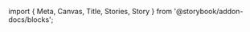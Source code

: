 ﻿import { Meta, Canvas, Title, Stories, Story } from '@storybook/addon-docs/blocks';

<Meta of={CardStories} />
<Title />

<Canvas of={CardStories.Default} sourceState={"none"} withToolbar={true} layout={"centered"}/>

Card components are a collection of 'div' and text components that are styled
to rapidly build cards.

```fsharp
let notifications = [|
    let makeNotif title desc = {| title = title; description = desc |}
    makeNotif "Your call has been confirmed" "1 hour ago"
    makeNotif "You have a new message!" "1 hour ago"
    makeNotif "Your subscription is expiring soon!" "2 hours ago"
|]
Card(class' = "w-[380px]") {
    CardHeader() {
        CardTitle() { "Notifications" }
        CardDescription() { "You have 3 unread messages." }
    }
    CardContent(class' = "grid gap-4") {
        div(class' = "flex items-center space-x-4 rounded-md border p-4") {
            Bell(class' = "size-6")
            div(class' = "flex-1 space-y-1") {
                p(class' = "text-sm font-medium leading-none") {
                    "Push Notifications"
                }
                p(class' = "text-sm text-muted-foreground") {
                    "Send notifications to device."
                }
            }
            Switch() {
                SwitchControl() {
                    SwitchThumb()
                }
            }
        }
        For(each = notifications) {
        yield fun notification _ ->
            div(class' = "mb-4 grid grid-cols-[25px_1fr] items-start pb-4 last:mb-0 last:pb-0") {
                span(class' = "flex size-2 translate-y-1 rounded-full bg-sky-500")
                div(class' = "space-y-1") {
                    p(class' = "text-sm font-medium leading-none") { notification.title }
                    p(class' = "text-sm text-muted-foreground") { notification.description }
                }
            }
        }
    }
    CardFooter() {
        Button(class' = "w-full") {
            Check(class' = "mr-2 size-4")
            System.Char.empty
            "Mark all as read"
        }
    }
}
```


### Card

```fsharp
[<Erase>]
type Card() =
    inherit div()
    [<SolidTypeComponent>]
    member props.__ =
        div( class' = Lib.cn [|
            "rounded-lg border bg-card text-card-foreground shadow-sm"
            props.class'
        |] ).spread props
```

### CardHeader

```fsharp
[<Erase>]
type CardHeader() =
    inherit div()
    [<SolidTypeComponent>]
    member props.__ =
        div(class' = Lib.cn [|
            "flex flex-col space-y-1.5 p-6"
            props.class'
        |]).spread props
```

### CardTitle

```fsharp
[<Erase>]
type CardTitle() =
    inherit h3()
    [<SolidTypeComponent>]
    member props.__ =
        h3(class' = Lib.cn [|
           "text-lg font-semibold leading-none tracking-tight"
           props.class'
        |]).spread props
```

### CardDescription

```fsharp
[<Erase>]
type CardDescription() =
    inherit p()
    [<SolidTypeComponent>]
    member props.__ =
        p(class' = Lib.cn [|
            "text-sm text-muted-foreground"
            props.class'
        |]).spread props
```

### CardContent

```fsharp
[<Erase>]
type CardContent() =
    inherit div()
    [<SolidTypeComponent>]
    member props.__ =
        div(class' = Lib.cn [|
            "p-6 pt-0"
            props.class'
        |]).spread props
```

### CardFooter

```fsharp
[<Erase>]
type CardFooter() =
    inherit div()
    [<SolidTypeComponent>]
    member props.__ =
        div(class' = Lib.cn [|
            "flex items-center p-6 pt-0"
            props.class'
        |]).spread props
```
